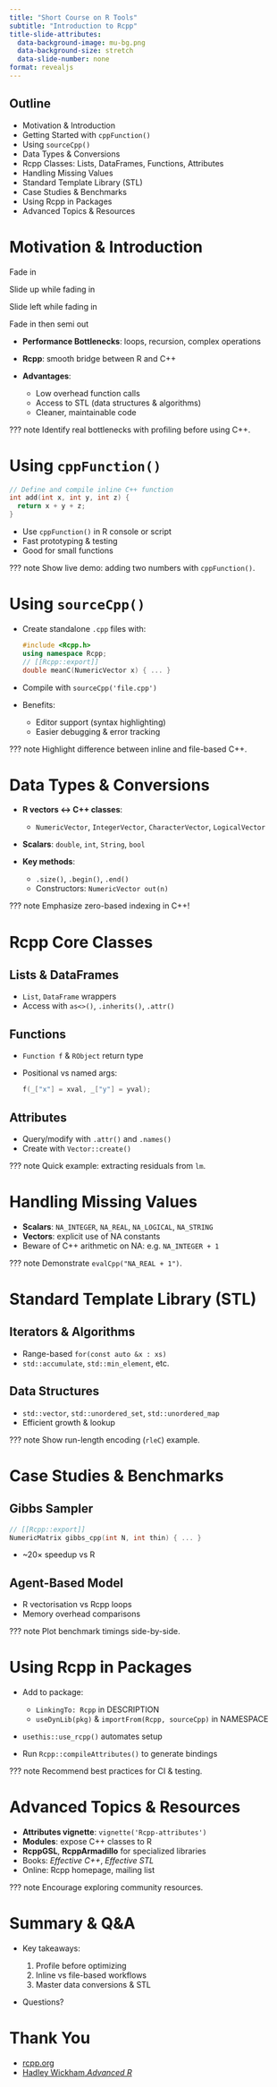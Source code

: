 ```yaml
---
title: "Short Course on R Tools"
subtitle: "Introduction to Rcpp"
title-slide-attributes:
  data-background-image: mu-bg.png
  data-background-size: stretch
  data-slide-number: none
format: revealjs
---
```


## Outline

-   Motivation & Introduction
-   Getting Started with `cppFunction()`
-   Using `sourceCpp()`
-   Data Types & Conversions
-   Rcpp Classes: Lists, DataFrames, Functions, Attributes
-   Handling Missing Values
-   Standard Template Library (STL)
-   Case Studies & Benchmarks
-   Using Rcpp in Packages
-   Advanced Topics & Resources

# Motivation & Introduction
::: {.fragment .fade-in}
Fade in
:::

::: {.fragment .fade-up}
Slide up while fading in
:::

::: {.fragment .fade-left}
Slide left while fading in
:::

::: {.fragment .fade-in-then-semi-out}
Fade in then semi out
:::

-   **Performance Bottlenecks**: loops, recursion, complex operations

-   **Rcpp**: smooth bridge between R and C++

-   **Advantages**:

    -   Low overhead function calls
    -   Access to STL (data structures & algorithms)
    -   Cleaner, maintainable code

??? note Identify real bottlenecks with profiling before using C++.

# Using `cppFunction()`

``` cpp 
// Define and compile inline C++ function
int add(int x, int y, int z) {
  return x + y + z;
}
```

-   Use `cppFunction()` in R console or script
-   Fast prototyping & testing
-   Good for small functions

??? note Show live demo: adding two numbers with `cppFunction()`.



# Using `sourceCpp()`

-   Create standalone `.cpp` files with:

    ``` cpp
    #include <Rcpp.h>
    using namespace Rcpp;
    // [[Rcpp::export]]
    double meanC(NumericVector x) { ... }
    ```

-   Compile with `sourceCpp('file.cpp')`

-   Benefits:

    -   Editor support (syntax highlighting)
    -   Easier debugging & error tracking

??? note Highlight difference between inline and file-based C++.

# Data Types & Conversions

-   **R vectors ↔ C++ classes**:

    -   `NumericVector`, `IntegerVector`, `CharacterVector`, `LogicalVector`

-   **Scalars**: `double`, `int`, `String`, `bool`

-   **Key methods**:

    -   `.size()`, `.begin()`, `.end()`
    -   Constructors: `NumericVector out(n)`

??? note Emphasize zero-based indexing in C++!

# Rcpp Core Classes

## Lists & DataFrames

-   `List`, `DataFrame` wrappers
-   Access with `as<>()`, `.inherits()`, `.attr()`

## Functions

-   `Function f` & `RObject` return type

-   Positional vs named args:

    ``` cpp
    f(_["x"] = xval, _["y"] = yval);
    ```

## Attributes

-   Query/modify with `.attr()` and `.names()`
-   Create with `Vector::create()`

??? note Quick example: extracting residuals from `lm`.

# Handling Missing Values

-   **Scalars**: `NA_INTEGER`, `NA_REAL`, `NA_LOGICAL`, `NA_STRING`
-   **Vectors**: explicit use of NA constants
-   Beware of C++ arithmetic on NA: e.g. `NA_INTEGER + 1`

??? note Demonstrate `evalCpp("NA_REAL + 1")`.

# Standard Template Library (STL)

## Iterators & Algorithms

-   Range-based `for(const auto &x : xs)`
-   `std::accumulate`, `std::min_element`, etc.

## Data Structures

-   `std::vector`, `std::unordered_set`, `std::unordered_map`
-   Efficient growth & lookup

??? note Show run-length encoding (`rleC`) example.

# Case Studies & Benchmarks

## Gibbs Sampler

``` cpp
// [[Rcpp::export]]
NumericMatrix gibbs_cpp(int N, int thin) { ... }
```

-   \~20× speedup vs R

## Agent-Based Model

-   R vectorisation vs Rcpp loops
-   Memory overhead comparisons

??? note Plot benchmark timings side-by-side.

# Using Rcpp in Packages

-   Add to package:

    -   `LinkingTo: Rcpp` in DESCRIPTION
    -   `useDynLib(pkg)` & `importFrom(Rcpp, sourceCpp)` in NAMESPACE

-   `usethis::use_rcpp()` automates setup

-   Run `Rcpp::compileAttributes()` to generate bindings

??? note Recommend best practices for CI & testing.

# Advanced Topics & Resources

-   **Attributes vignette**: `vignette('Rcpp-attributes')`
-   **Modules**: expose C++ classes to R
-   **RcppGSL**, **RcppArmadillo** for specialized libraries
-   Books: *Effective C++*, *Effective STL*
-   Online: Rcpp homepage, mailing list

??? note Encourage exploring community resources.

# Summary & Q&A

-   Key takeaways:

    1.  Profile before optimizing
    2.  Inline vs file-based workflows
    3.  Master data conversions & STL

-   Questions?

# Thank You

-   [rcpp.org](https://www.rcpp.org)
-   [Hadley Wickham,*Advanced R*](https://adv-r.hadley.nz/rcpp.html)
